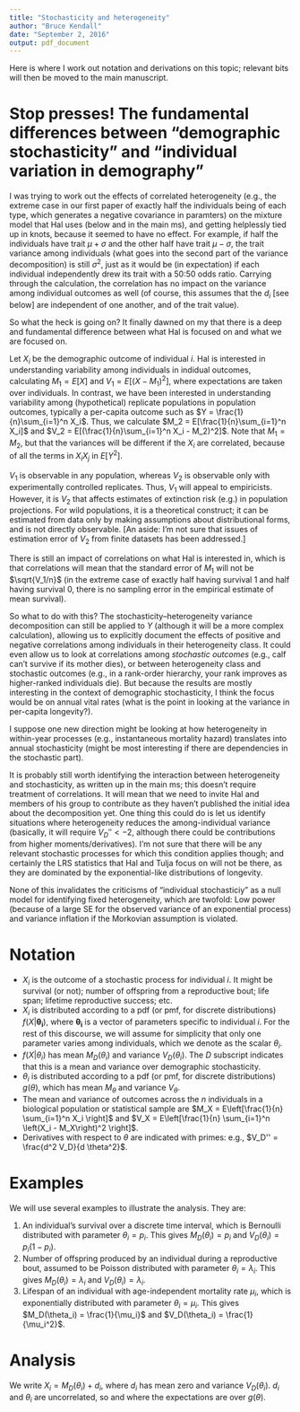 ```yaml
---
title: "Stochasticity and heterogeneity"
author: "Bruce Kendall"
date: "September 2, 2016"
output: pdf_document
---
```


Here is where I work out notation and derivations on this topic; relevant bits will then be moved to the main manuscript.

# Stop presses! The fundamental differences between "demographic stochasticity" and "individual variation in demography"

I was trying to work out the effects of correlated heterogeneity (e.g., the extreme case in our first paper of exactly half the individuals being of each type, which generates a negative covariance in paramters) on the mixture model that Hal uses (below and in the main ms), and getting helplessly tied up in knots, because it seemed to have no effect. For example, if half the individuals have trait $\mu + \sigma$ and the other half have trait $\mu - \sigma$, the trait variance among individuals (what goes into the second part of the variance decomposition) is still $\sigma^2$, just as it would be (in expectation) if each individual independently drew its trait with a 50:50 odds ratio. Carrying through the calculation, the correlation has no impact on the variance among individual outcomes as well (of course, this assumes that the $d_i$ [see below] are independent of one another, and of the trait value).

So what the heck is going on? It finally dawned on my that there is a deep and fundamental difference between what Hal is focused on and what we are focused on.

Let $X_i$ be the demographic outcome of individual $i$. Hal is interested in understanding variability among individuals in indidual outcomes, calculating $M_1 = E[X]$ and $V_1 = E[(X-M_1)^2]$, where expectations are taken over individuals. In contrast, we have been interested in understanding variability among (hypothetical) replicate populations in population outcomes, typically a per-capita outcome such as $Y = \frac{1}{n}\sum_{i=1}^n X_i$. Thus, we calculate $M_2 = E[\frac{1}{n}\sum_{i=1}^n X_i]$ and $V_2 = E[(\frac{1}{n}\sum_{i=1}^n X_i - M_2)^2]$. Note that $M_1 = M_2$, but that the variances will be different if the $X_i$ are correlated, because of all the terms in $X_i X_j$ in $E[Y^2]$.

$V_1$ is observable in any population, whereas $V_2$ is observable only with experimentally controlled replicates. Thus, $V_1$ will appeal to empiricists. However, it is $V_2$ that affects estimates of extinction risk (e.g.) in population projections. For wild populations, it is a theoretical construct; it can be estimated from data only by making assumptions about distributional forms, and is not directly observable. [An aside: I'm not sure that issues of estimation error of $V_2$ from finite datasets has been addressed.]

There is still an impact of correlations on what Hal is interested in, which is that correlations will mean that the standard error of $M_1$ will not be $\sqrt{V_1/n}$ (in the extreme case of exactly half having survival 1 and half having survival 0, there is no sampling error in the empirical estimate of mean survival). 

So what to do with this? The stochasticity--heterogeneity variance decomposition can still be applied to $Y$ (although it will be a more complex calculation), allowing us to explicitly document the effects of positive and negative correlations among individuals in their heterogeneity class. It could even allow us to look at correlations among *stochastic outcomes* (e.g., calf can't survive if its mother dies), or between heterogeneity class and stochastic outcomes (e.g., in a rank-order hierarchy, your rank improves as higher-ranked individuals die). But because the results are mostly interesting in the context of demographic stochasticity, I think the focus would be on annual vital rates (what is the point in looking at the variance in per-capita longevity?).

I suppose one new direction might be looking at how heterogeneity in within-year processes (e.g., instantaneous mortality hazard) translates into annual stochasticity (might be most interesting if there are dependencies in the stochastic part).

It is probably still worth identifying the interaction between heterogeneity and stochasticity, as written up in the main ms; this doesn't require treatment of correlations. It will mean that we need to invite Hal and members of his group to contribute as they haven't published the initial idea about the decomposition yet. One thing this could do is let us identify situations where heterogeneity reduces the among-individual variance (basically, it will require $V_D'' < -2$, although there could be contributions from higher moments/derivatives). I'm not sure that there will be any relevant stochastic processes for which this condition applies though; and certainly the LRS statistics that Hal and Tulja focus on will not be there, as they are dominated by the exponential-like distributions of longevity.

None of this invalidates the criticisms of "individual stochasticiy" as a null model for identifying fixed heterogeneity, which are twofold: Low power (because of a large SE for the observed variance of an exponential process) and variance inflation if the Morkovian assumption is violated.

# Notation

- $X_i$ is the outcome of a stochastic process for individual $i$. It might be survival (or not); number of offspring from a reproductive bout; life span; lifetime reproductive success; etc.
- $X_i$ is distributed according to a pdf (or pmf, for discrete distributions) $f(X|\boldsymbol{\theta_i})$, where $\boldsymbol{\theta_i}$ is a vector of parameters specific to individual $i$. For the rest of this discourse, we will assume for simplicity that only one parameter varies among individuals, which we denote as the scalar $\theta_i$.
- $f(X|\theta_i)$ has mean $M_D(\theta_i)$ and variance $V_D(\theta_i)$. The $D$ subscript indicates that this is a mean and variance over demographic stochasticity.
- $\theta_i$ is distributed according to a pdf (or pmf, for discrete distributions) $g(\theta)$, which has mean $M_{\theta}$ and variance $V_{\theta}$.
- The mean and variance of outcomes across the $n$ individuals in a biological population or statistical sample are $M_X = E\left[\frac{1}{n} \sum_{i=1}^n X_i \right]$ and $V_X = E\left[\frac{1}{n} \sum_{i=1}^n \left(X_i - M_X\right)^2 \right]$.
- Derivatives with respect to $\theta$ are indicated with primes: e.g., $V_D'' = \frac{d^2 V_D}{d \theta^2}$.

# Examples
We will use several examples to illustrate the analysis. They are:

1. An individual's survival over a discrete time interval, which is Bernoulli distributed with parameter $\theta_i = p_i$. This gives $M_D(\theta_i) = p_i$ and $V_D(\theta_i) = p_i \left(1 - p_i \right)$.
2. Number of offspring produced by an individual during a reproductive bout, assumed to be Poisson distributed with parameter $\theta_i = \lambda_i$. This gives $M_D(\theta_i) = \lambda_i$ and $V_D(\theta_i) = \lambda_i$.
3. Lifespan of an individual with age-independent mortality rate $\mu_i$, which is exponentially distributed with parameter $\theta_i = \mu_i$. This gives $M_D(\theta_i) = \frac{1}{\mu_i}$ and $V_D(\theta_i) = \frac{1}{\mu_i^2}$.

# Analysis
We write $X_i = M_D(\theta_i) + d_i$, where $d_i$ has mean zero and variance $V_D(\theta_i)$. $d_i$ and $\theta_i$ are uncorrelated, so 
\begin{equation}
M_X = E\left[M_D \right]
\end{equation}
and 
\begin{equation}
V_X = E\left[\left(M_D(\theta_i) - M_D(M_{\theta})\right)^2\right] + E\left[V_D(\theta_i)\right],
\end{equation}
where the expectations are over $g(\theta)$.
